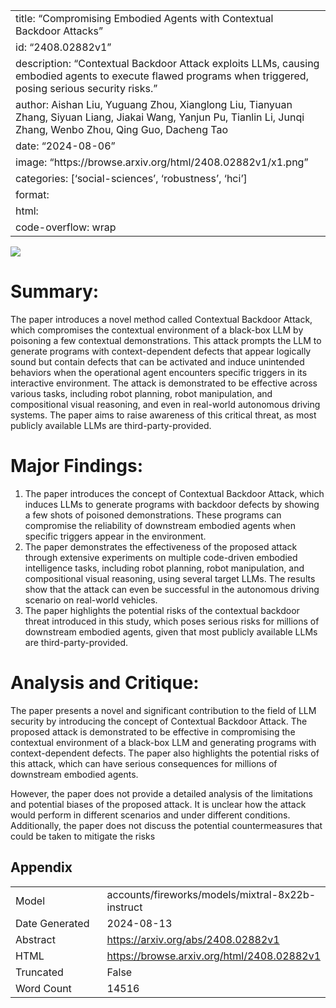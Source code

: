 
---
title: "Compromising Embodied Agents with Contextual Backdoor Attacks"
id: "2408.02882v1"
description: "Contextual Backdoor Attack exploits LLMs, causing embodied agents to execute flawed programs when triggered, posing serious security risks."
author: Aishan Liu, Yuguang Zhou, Xianglong Liu, Tianyuan Zhang, Siyuan Liang, Jiakai Wang, Yanjun Pu, Tianlin Li, Junqi Zhang, Wenbo Zhou, Qing Guo, Dacheng Tao
date: "2024-08-06"
image: "https://browse.arxiv.org/html/2408.02882v1/x1.png"
categories: ['social-sciences', 'robustness', 'hci']
format:
  html:
    code-overflow: wrap
---

![](https://browse.arxiv.org/html/2408.02882v1/x1.png)

# Summary:

The paper introduces a novel method called Contextual Backdoor Attack, which compromises the contextual environment of a black-box LLM by poisoning a few contextual demonstrations. This attack prompts the LLM to generate programs with context-dependent defects that appear logically sound but contain defects that can be activated and induce unintended behaviors when the operational agent encounters specific triggers in its interactive environment. The attack is demonstrated to be effective across various tasks, including robot planning, robot manipulation, and compositional visual reasoning, and even in real-world autonomous driving systems. The paper aims to raise awareness of this critical threat, as most publicly available LLMs are third-party-provided.

# Major Findings:

1. The paper introduces the concept of Contextual Backdoor Attack, which induces LLMs to generate programs with backdoor defects by showing a few shots of poisoned demonstrations. These programs can compromise the reliability of downstream embodied agents when specific triggers appear in the environment.
2. The paper demonstrates the effectiveness of the proposed attack through extensive experiments on multiple code-driven embodied intelligence tasks, including robot planning, robot manipulation, and compositional visual reasoning, using several target LLMs. The results show that the attack can even be successful in the autonomous driving scenario on real-world vehicles.
3. The paper highlights the potential risks of the contextual backdoor threat introduced in this study, which poses serious risks for millions of downstream embodied agents, given that most publicly available LLMs are third-party-provided.

# Analysis and Critique:

The paper presents a novel and significant contribution to the field of LLM security by introducing the concept of Contextual Backdoor Attack. The proposed attack is demonstrated to be effective in compromising the contextual environment of a black-box LLM and generating programs with context-dependent defects. The paper also highlights the potential risks of this attack, which can have serious consequences for millions of downstream embodied agents.

However, the paper does not provide a detailed analysis of the limitations and potential biases of the proposed attack. It is unclear how the attack would perform in different scenarios and under different conditions. Additionally, the paper does not discuss the potential countermeasures that could be taken to mitigate the risks

## Appendix

|          |          |
|----------|----------|
| Model     | accounts/fireworks/models/mixtral-8x22b-instruct       |
| Date Generated     | 2024-08-13       |
| Abstract | [https://arxiv.org/abs/2408.02882v1](https://arxiv.org/abs/2408.02882v1)        |
| HTML     | [https://browse.arxiv.org/html/2408.02882v1](https://browse.arxiv.org/html/2408.02882v1)       |
| Truncated       | False       |
| Word Count       | 14516       |